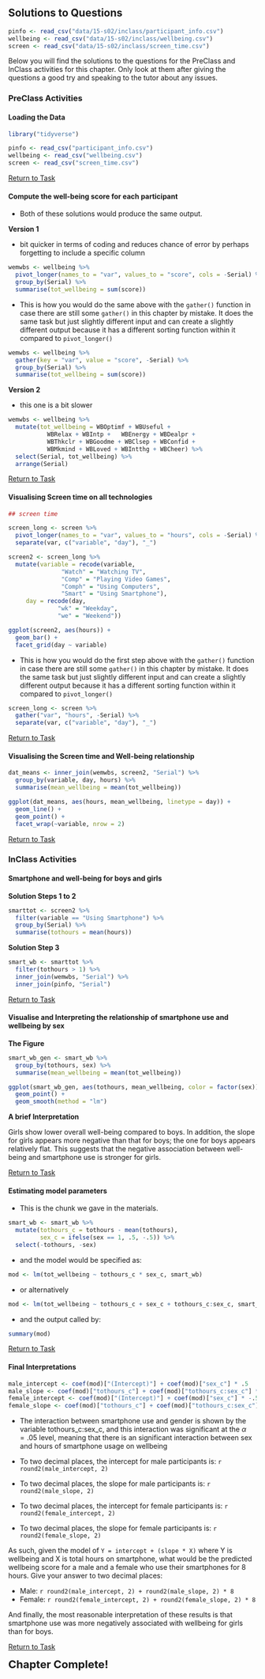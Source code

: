 ## Solutions to Questions

```r

pinfo <- read_csv("data/15-s02/inclass/participant_info.csv")
wellbeing <- read_csv("data/15-s02/inclass/wellbeing.csv")
screen <- read_csv("data/15-s02/inclass/screen_time.csv")
```

Below you will find the solutions to the questions for the PreClass and InClass activities for this chapter. Only look at them after giving the questions a good try and speaking to the tutor about any issues.

### PreClass Activities

#### Loading the Data

```r
library("tidyverse")

pinfo <- read_csv("participant_info.csv")
wellbeing <- read_csv("wellbeing.csv")
screen <- read_csv("screen_time.csv")
```

[Return to Task](#Ch15PreClassQueT1)

#### Compute the well-being score for each participant

* Both of these solutions would produce the same output.

**Version 1**

* bit quicker in terms of coding and reduces chance of error by perhaps forgetting to include a specific column 

```r
wemwbs <- wellbeing %>%
  pivot_longer(names_to = "var", values_to = "score", cols = -Serial) %>%
  group_by(Serial) %>%
  summarise(tot_wellbeing = sum(score))
```

* This is how you would do the same above with the `gather()` function in case there are still some `gather()` in this chapter by mistake. It does the same task but just slightly different input and can create a slightly different output because it has a different sorting function within it compared to `pivot_longer()`

```r
wemwbs <- wellbeing %>%
  gather(key = "var", value = "score", -Serial) %>%
  group_by(Serial) %>%
  summarise(tot_wellbeing = sum(score))
```

**Version 2**

* this one is a bit slower

```r
wemwbs <- wellbeing %>%
  mutate(tot_wellbeing = WBOptimf +	WBUseful + 
           WBRelax + WBIntp +	WBEnergy + WBDealpr + 
           WBThkclr + WBGoodme + WBClsep + WBConfid + 
           WBMkmind + WBLoved + WBIntthg + WBCheer) %>%
  select(Serial, tot_wellbeing) %>%
  arrange(Serial)
```

[Return to Task](#Ch15PreClassQueT2)

#### Visualising Screen time on all technologies

```r
## screen time

screen_long <- screen %>%
  pivot_longer(names_to = "var", values_to = "hours", cols = -Serial) %>%
  separate(var, c("variable", "day"), "_")

screen2 <- screen_long %>%
  mutate(variable = recode(variable,
			   "Watch" = "Watching TV",
			   "Comp" = "Playing Video Games",
			   "Comph" = "Using Computers",
			   "Smart" = "Using Smartphone"),
	 day = recode(day,
		      "wk" = "Weekday",
		      "we" = "Weekend"))

ggplot(screen2, aes(hours)) +
  geom_bar() +
  facet_grid(day ~ variable)
```

* This is how you would do the first step above with the `gather()` function in case there are still some `gather()` in this chapter by mistake. It does the same task but just slightly different input and can create a slightly different output because it has a different sorting function within it compared to `pivot_longer()`

```r
screen_long <- screen %>%
  gather("var", "hours", -Serial) %>%
  separate(var, c("variable", "day"), "_")
```


[Return to Task](#Ch15PreClassQueT3)

#### Visualising the Screen time and Well-being relationship

```r
dat_means <- inner_join(wemwbs, screen2, "Serial") %>%
  group_by(variable, day, hours) %>%
  summarise(mean_wellbeing = mean(tot_wellbeing))

ggplot(dat_means, aes(hours, mean_wellbeing, linetype = day)) +
  geom_line() +
  geom_point() +
  facet_wrap(~variable, nrow = 2)
```

[Return to Task](#Ch15PreClassQueT4)

### InClass Activities

#### Smartphone and well-being for boys and girls

**Solution Steps 1 to 2**

```r
smarttot <- screen2 %>%
  filter(variable == "Using Smartphone") %>%
  group_by(Serial) %>%
  summarise(tothours = mean(hours))
```

**Solution Step 3**

```r
smart_wb <- smarttot %>%
  filter(tothours > 1) %>%
  inner_join(wemwbs, "Serial") %>%
  inner_join(pinfo, "Serial") 
```

[Return to Task](#Ch15InClassQueT1)

#### Visualise and Interpreting the relationship of smartphone use and wellbeing by sex 

**The Figure**

```r
smart_wb_gen <- smart_wb %>%
  group_by(tothours, sex) %>%
  summarise(mean_wellbeing = mean(tot_wellbeing))

ggplot(smart_wb_gen, aes(tothours, mean_wellbeing, color = factor(sex))) +
  geom_point() +
  geom_smooth(method = "lm")
```

**A brief Interpretation**

Girls show lower overall well-being compared to boys.  In addition, the slope for girls appears more negative than that for boys; the one for boys appears relatively flat.  This suggests that the negative association between well-being and smartphone use is stronger for girls.

[Return to Task](#Ch15InClassQueT2)

#### Estimating model parameters

* This is the chunk we gave in the materials.

```r
smart_wb <- smart_wb %>%
  mutate(tothours_c = tothours - mean(tothours),
         sex_c = ifelse(sex == 1, .5, -.5)) %>%
  select(-tothours, -sex)
```

* and the model would be specified as:

```r
mod <- lm(tot_wellbeing ~ tothours_c * sex_c, smart_wb)
```

* or alternatively

```r
mod <- lm(tot_wellbeing ~ tothours_c + sex_c + tothours_c:sex_c, smart_wb)
```

* and the output called by:

```r
summary(mod)
```

[Return to Task](#Ch15InClassQueT3)

#### Final Interpretations

```r
male_intercept <- coef(mod)["(Intercept)"] + coef(mod)["sex_c"] * .5
male_slope <- coef(mod)["tothours_c"] + coef(mod)["tothours_c:sex_c"] * .5
female_intercept <- coef(mod)["(Intercept)"] + coef(mod)["sex_c"] * -.5
female_slope <- coef(mod)["tothours_c"] + coef(mod)["tothours_c:sex_c"] * -.5
```

* The interaction between smartphone use and gender is shown by the variable tothours_c:sex_c, and this interaction was significant at the $\alpha = .05$ level, meaning that there is an significant interaction between sex and hours of smartphone usage on wellbeing

* To two decimal places, the intercept for male participants is: `r round2(male_intercept, 2)`
* To two decimal places, the slope for male participants is: `r round2(male_slope, 2)`
* To two decimal places, the intercept for female participants is: `r round2(female_intercept, 2)`
* To two decimal places, the slope for female participants is: `r round2(female_slope, 2)`

As such, given the model of `Y = intercept + (slope * X)`  where Y is wellbeing and X is total hours on smartphone, what would be the predicted wellbeing score for a male and a female who use their smartphones for 8 hours. Give your answer to two decimal places:

* Male: `r round2(male_intercept, 2) + round2(male_slope, 2) * 8`
* Female: `r round2(female_intercept, 2) + round2(female_slope, 2) * 8`

And finally, the most reasonable interpretation of these results is that smartphone use was more negatively associated with wellbeing for girls than for boys.

[Return to Task](#Ch15InClassQueT4)

<span style="font-size: 22px; font-weight: bold; color: var(--purple);">Chapter Complete!</span>
